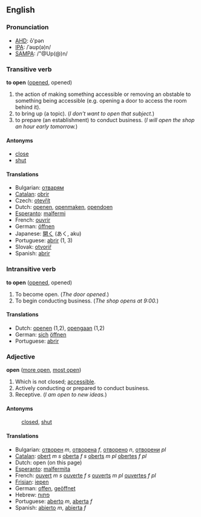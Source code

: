 ==English==

=== Pronunciation ===

*[[w:AHD|AHD]]: ō'pən
*[[w:IPA|IPA]]: /ˈ&#601;&#650;p(&#601;)n/
*[[w:SAMPA|SAMPA]]: /"@Up(@)n/

=== Transitive verb ===

'''to open''' ([[opened]], opened)

# the action of making something accessible or removing an obstable to something being accessible (e.g. opening a door to access the room behind it).
# to bring up (a topic). (''I don't want to open that subject.'')
# to prepare (an establishment) to conduct business.  (''I will open the shop an hour early tomorrow.'')

==== Antonyms ====
*[[close]]
*[[shut]]

==== Translations ====
*Bulgarian: [[отварям]]
*[[Catalan]]: [[obrir]]
*Czech: [[otevřít]]
*Dutch: [[openen]], [[openmaken]], [[opendoen]]
*[[Esperanto]]: [[malfermi]]
*French: [[ouvrir]]
*German: [[öffnen]]
*Japanese: [[開く]] (あく, aku)
*Portuguese: [[abrir]] (1, 3)
*Slovak: [[otvoriř]] 
*Spanish: [[abrir]]

=== Intransitive verb ===

'''to open''' ([[opened]], opened)

# To become open.  (''The door opened.'')
# To begin conducting business. (''The shop opens at 9:00.'')

==== Translations ====

*Dutch: [[openen]] (1,2), [[opengaan]] (1,2)
*German: [[sich]] [[öffnen]]
*Portuguese: [[abrir]]

===Adjective===

'''open''' ([[more open]], [[most open]])

#Which is not closed; [[accessible]].
#Actively conducting or prepared to conduct business.
#Receptive.  (''I am open to new ideas.'')

====Antonyms====
:[[closed]], [[shut]]

====Translations====
*Bulgarian: [[отворен]] ''m'', [[отворена]] ''f'', [[отворено]] ''n'', [[отворени]] ''pl''
*[[Catalan]]: [[obert]] ''m'' ''s'' [[oberta]] ''f'' ''s'' [[oberts]] ''m'' ''pl'' [[obertes]] ''f'' ''pl''
*Dutch: open (on this page)
*[[Esperanto]]: [[malfermita]]
*French: [[ouvert]] ''m'' ''s'' [[ouverte]] ''f'' ''s'' [[ouverts]] ''m'' ''pl'' [[ouvertes]] ''f'' ''pl''
*[[Frisian]]: [[iepen]]
*German: [[offen]], [[geöffnet]]
*Hebrew:  [[פתוח]]
*Portuguese: [[aberto]] ''m'', [[aberta]] ''f''
*Spanish: [[abierto]] ''m'', [[abierta]] ''f''